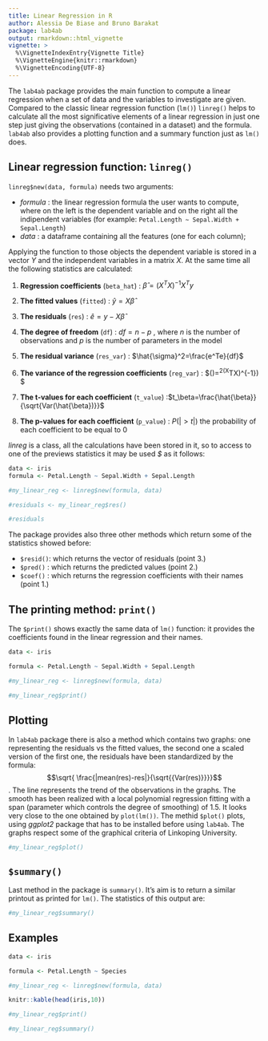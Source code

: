 ```yaml
---
title: Linear Regression in R 
author: Alessia De Biase and Bruno Barakat
package: lab4ab
output: rmarkdown::html_vignette
vignette: >
  %\VignetteIndexEntry{Vignette Title}
  %\VignetteEngine{knitr::rmarkdown}
  %\VignetteEncoding{UTF-8}
---
```


The `lab4ab` package provides the main function to compute a linear regression when a set of data and the variables to investigate are given. 
Compared to the classic linear regression function (`lm()`) `linreg()` helps to calculate all the most significative elements of a linear regression in just one step just giving the observations (contained in a dataset) and the formula. `lab4ab` also provides a plotting function and a summary function just as `lm()` does.

## Linear regression function: `linreg()`

`linreg$new(data, formula)` needs two arguments:

- *formula* : the linear regression formula the user wants to compute, where on the left is the dependent variable and on the right all the indipendent variables (for example: `Petal.Length ~ Sepal.Width + Sepal.Length`)
- *data* : a dataframe containing all the features (one for each column);

Applying the function to those objects the dependent variable is stored in a vector *Y* and the independent variables in a matrix *X*. At the same time all the following statistics are calculated:

1. **Regression coefficients** (`beta_hat`) : $\hat{\beta}= (X^TX)^{-1}X^Ty$

2. **The fitted values** (`fitted`) : $\hat{y}= X\hat{\beta}$

3. **The residuals** (`res`) : $\hat{e}= y-X\hat{\beta}$

4. **The degree of freedom** (`df`) : $df=n-p$ , where $n$ is the number of observations and $p$ is the number of parameters in the model

5. **The residual variance** (`res_var`) : $\hat{\sigma}^2=\frac{e^Te}{df}$

6. **The variance of the regression coefficients** (`reg_var`) : $\hat{Var}(\hat{\beta})=\hat{\sigma}^2(X^TX)^{-1}) $

7. **The t-values for each coefficient** (`t_value`) :$t_\beta=\frac{\hat{\beta}}{\sqrt{Var(\hat{\beta})}}$

8. **The p-values for each coefficient** (`p_value`) : $P(|>t|)$ the probability of each coefficient to be equal to 0

*linreg* is a class, all the calculations have been stored in it, so to access to one of the previews statistics it may be used *$* as it follows:

```r
data <- iris
formula <- Petal.Length ~ Sepal.Width + Sepal.Length

#my_linear_reg <- linreg$new(formula, data)

#residuals <- my_linear_reg$res()

#residuals 

```


The package provides also three other methods which return some of the statistics showed before: 

- `$resid()`: which returns the vector of residuals (point 3.)
- `$pred()` : which returns the predicted values (point 2.)
- `$coef()` : which returns the regression coefficients with their names (point 1.)


## The printing method:  `print()`

The `$print()` shows exactly the same data of `lm()` function: it provides the coefficients found in the linear regression and their names. 

```r
data <- iris

formula <- Petal.Length ~ Sepal.Width + Sepal.Length

#my_linear_reg <- linreg$new(formula, data)

#my_linear_reg$print()

```

## Plotting

In `lab4ab` package there is also a method which contains two graphs: one representing the residuals vs the fitted values, the second one a scaled version of the first one, the residuals have been standardized by the formula: $$\sqrt{ \frac{|mean(res)-res|}{\sqrt{{Var(res)}}}}$$ .
The line represents the trend of the observations in the graphs. The smooth has been realized with a local polynomial regression fitting with a span (parameter which controls the degree of smoothing) of 1.5. It looks very close to the one obtained by `plot(lm())`. The methid `$plot()` plots, using *ggplot2*  package that has to be installed before using `lab4ab`. The graphs respect some of the graphical criteria of Linkoping University.

```r
#my_linear_reg$plot()

```

## `$summary()`

Last method in the package is `summary()`. It's aim is to return a similar printout as printed for `lm()`. The statistics of this output are: 

```r

#my_linear_reg$summary()

```

## Examples

```r
data <- iris

formula <- Petal.Length ~ Species

#my_linear_reg <- linreg$new(formula, data)

```

```r
knitr::kable(head(iris,10))
```
```r

#my_linear_reg$print()

```
```r

#my_linear_reg$summary()

```






